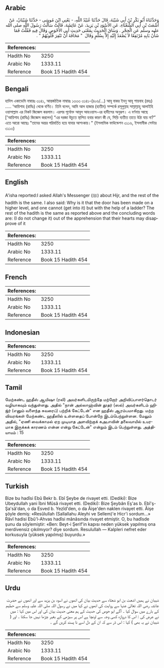 ## Arabic


<div dir="rtl" lang="ar" style={{fontSize:'larger',backgroundColor:'#f8f9fa',padding:20}}>
وَحَدَّثَنَاهُ أَبُو بَكْرِ بْنُ أَبِي شَيْبَةَ، قَالَ حَدَّثَنَا عُبَيْدُ اللَّهِ، - يَعْنِي ابْنَ مُوسَى - حَدَّثَنَا شَيْبَانُ، عَنْ أَشْعَثَ بْنِ أَبِي الشَّعْثَاءِ، عَنِ الأَسْوَدِ بْنِ يَزِيدَ، عَنْ عَائِشَةَ، قَالَتْ سَأَلْتُ رَسُولَ اللَّهِ صلى الله عليه وسلم عَنِ الْحِجْرِ ‏.‏ وَسَاقَ الْحَدِيثَ بِمَعْنَى حَدِيثِ أَبِي الأَحْوَصِ وَقَالَ فِيهِ فَقُلْتُ فَمَا شَأْنُ بَابِهِ مُرْتَفِعًا لاَ يُصْعَدُ إِلَيْهِ إِلاَّ بِسُلَّمٍ وَقَالَ ‏ "‏ مَخَافَةَ أَنْ تَنْفِرَ قُلُوبُهُمْ ‏"‏ ‏.‏
</div>
<div style={{backgroundColor:'#f8f9fa',padding:20, marginBottom: 10}}><table> <thead> <tr> <th>References:</th> <th></th> </tr> </thead> <tbody><tr><td>Hadith No</td><td>3250</td></tr><tr><td>Arabic No</td><td>1333.11</td></tr><tr><td>Reference</td><td>Book 15 Hadith 454</td></tr></tbody></table></div>

## Bengali


<div dir="ltr" lang="bn" style={{fontSize:'larger',backgroundColor:'#f8f9fa',padding:20}}>
হাদিস একাডেমি নাম্বারঃ ৩১৪১, আন্তর্জাতিক নাম্বারঃ ১৩৩৩ ৩১৪১-(৪০৬/...) আবূ বাকর ইবনু আবূ শায়বাহ (রহঃ) ..... ‘আয়িশাহ (রাযিঃ) থেকে বর্ণিত। তিনি বলেন, আমি আল হাজার (হাতীম) সম্পর্কে রসূলুল্লাহ সাল্লাল্লাহু আলাইহি ওয়াসাল্লাম এর নিকট জিজ্ঞেস করলাম। এরপর পূর্বোক্ত আবূল আহওয়াস-এর হাদীসের অনুরূপ। এ বর্ণনায় আছে ['আয়িশাহ (রাযিঃ) জিজ্ঞেস করলেন] “এর দরজা উচুতে স্থাপিত হবার কারণ কী যে, সিড়ি ব্যতীত তাতে উঠা যায় না?” এতে আরো আছেঃ "তাদের অন্তর পরিবর্তিত হয়ে যাবার আশংকায়।" (ইসলামিক ফাউন্ডেশন ৩১১৬, ইসলামীক সেন্টার ৩১১৩)
</div>
<div style={{backgroundColor:'#f8f9fa',padding:20, marginBottom: 10}}><table> <thead> <tr> <th>References:</th> <th></th> </tr> </thead> <tbody><tr><td>Hadith No</td><td>3250</td></tr><tr><td>Arabic No</td><td>1333.11</td></tr><tr><td>Reference</td><td>Book 15 Hadith 454</td></tr></tbody></table></div>

## English


<div dir="ltr" lang="en" style={{fontSize:'larger',backgroundColor:'#f8f9fa',padding:20}}>
A'isha reported:I asked Allah's Messenger (ﷺ) about Hijr, and the rest of the hadith is the same. I also said: Why is it that the door has been made on a higher level, and one cannot (get into it) but with the help of a ladder? The rest of the hadith is the same as reported above and the concluding words are: (I do not change it) out of the apprehension that their hearts may disapprove of it
</div>
<div style={{backgroundColor:'#f8f9fa',padding:20, marginBottom: 10}}><table> <thead> <tr> <th>References:</th> <th></th> </tr> </thead> <tbody><tr><td>Hadith No</td><td>3250</td></tr><tr><td>Arabic No</td><td>1333.11</td></tr><tr><td>Reference</td><td>Book 15 Hadith 454</td></tr></tbody></table></div>

## French


<div dir="ltr" lang="fr" style={{fontSize:'larger',backgroundColor:'#f8f9fa',padding:20}}>

</div>
<div style={{backgroundColor:'#f8f9fa',padding:20, marginBottom: 10}}><table> <thead> <tr> <th>References:</th> <th></th> </tr> </thead> <tbody><tr><td>Hadith No</td><td>3250</td></tr><tr><td>Arabic No</td><td>1333.11</td></tr><tr><td>Reference</td><td>Book 15 Hadith 454</td></tr></tbody></table></div>

## Indonesian


<div dir="ltr" lang="id" style={{fontSize:'larger',backgroundColor:'#f8f9fa',padding:20}}>

</div>
<div style={{backgroundColor:'#f8f9fa',padding:20, marginBottom: 10}}><table> <thead> <tr> <th>References:</th> <th></th> </tr> </thead> <tbody><tr><td>Hadith No</td><td>3250</td></tr><tr><td>Arabic No</td><td>1333.11</td></tr><tr><td>Reference</td><td>Book 15 Hadith 454</td></tr></tbody></table></div>

## Tamil


<div dir="ltr" lang="ta" style={{fontSize:'larger',backgroundColor:'#f8f9fa',padding:20}}>
மேற்கண்ட ஹதீஸ் ஆயிஷா (ரலி) அவர்களிடமிருந்தே மற்றோர் அறிவிப்பாளர்தொடர் வழியாகவும் வந்துள்ளது. அதில் "நான் அல்லாஹ்வின் தூதர் (ஸல்) அவர்களிடம் ஹிஜ்ர் (எனும் வளைந்த சுவரைப்) பற்றிக் கேட்டேன்" என ஹதீஸ் ஆரம்பமாகிறது. மற்ற விவரங்கள் மேற்கண்ட ஹதீஸில் உள்ளதைப் போன்றே இடம்பெற்றுள்ளன. மேலும் அதில், "ஏணி வைக்காமல் ஏற முடியாத அளவிற்குக் கஅபாவின் தலைவாயில் உயரமாக இருக்கக் காரணம் என்ன என்று கேட்டேன்" என்றும் இடம் பெற்றுள்ளது. அத்தியாயம் : 15
</div>
<div style={{backgroundColor:'#f8f9fa',padding:20, marginBottom: 10}}><table> <thead> <tr> <th>References:</th> <th></th> </tr> </thead> <tbody><tr><td>Hadith No</td><td>3250</td></tr><tr><td>Arabic No</td><td>1333.11</td></tr><tr><td>Reference</td><td>Book 15 Hadith 454</td></tr></tbody></table></div>

## Turkish


<div dir="ltr" lang="tr" style={{fontSize:'larger',backgroundColor:'#f8f9fa',padding:20}}>
Bize bu hadîsi Ebû Bekr b. Ebî Şeybe de rivayet etti. (Dediki): Bize Ubeydullah yani İbni Mûsâ rivayet etti. (Dediki): Bize Şeybân Eş'as b. Ebî'ş-Şa'sâ'dan, o da Esved b. Yezîd'den, o da Âişe'den naklen rivayet etti. Âişe şöyle demiş: «Resûlullah (Sallallahu Aleyhi ve Sellem)'e Hicr'i sordum...» Râvî hadisi Ebû'l-Ahvas hadîsi mânâsında rivayet etmiştir. O, bu hadîsde şunu da söylemiştir: «Ben: Beyt-i Şerif'in kapısı neden yüksek yapılmış ona merdivensiz çıkılmıyor? diye sordum. Resulullah — Kalpleri nefret eder korkusuyla (yüksek yapılmış) buyurdu.»
</div>
<div style={{backgroundColor:'#f8f9fa',padding:20, marginBottom: 10}}><table> <thead> <tr> <th>References:</th> <th></th> </tr> </thead> <tbody><tr><td>Hadith No</td><td>3250</td></tr><tr><td>Arabic No</td><td>1333.11</td></tr><tr><td>Reference</td><td>Book 15 Hadith 454</td></tr></tbody></table></div>

## Urdu


<div dir="rtl" lang="ur" style={{fontSize:'larger',backgroundColor:'#f8f9fa',padding:20}}>
شیبان نے ہمیں اشعت بن ابو شعثاء سے حدیث بیان کی انھوں نے اسود بن یزید سے اور انھوں نے حضرت عائشہ رضی اللہ تعالیٰ عنہا سے روایت کی انھوں نے کہا میں نے رسول اللہ صلی اللہ علیہ وسلم سے حطیم کے بارے میں سوال کیا ۔ آگے ابو حوص کی حدیث کے ہم معنی حدیث بیان کی اور اس میں کہا : میں نے عرض کی : اس کا دروازہ کسی وجہ سے اونچا ہے اس پر سیڑھی کے بغیر چڑھا نہیں جا سکتا ۔ اور ( شیبان نے یہ بھی ) کہا : اس ڈر سے کہ ان کے دل اسے نا پسند کریں گے ۔
</div>
<div style={{backgroundColor:'#f8f9fa',padding:20, marginBottom: 10}}><table> <thead> <tr> <th>References:</th> <th></th> </tr> </thead> <tbody><tr><td>Hadith No</td><td>3250</td></tr><tr><td>Arabic No</td><td>1333.11</td></tr><tr><td>Reference</td><td>Book 15 Hadith 454</td></tr></tbody></table></div>